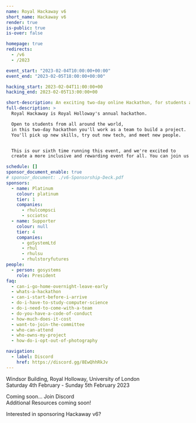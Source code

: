 ```yaml
---
name: Royal Hackaway v6
short_name: Hackaway v6
render: true
is-public: true
is-over: false

homepage: true
redirects:
  - /v6
  - /2023

event_start: "2023-02-04T10:00:00+00:00"
event_end: "2023-02-05T18:00:00+00:00"

hacking_start: 2023-02-04T11:00:00+00
hacking_end: 2023-02-05T13:00:00+00

short-description: An exciting two-day online Hackathon, for students across the UK or around the world
full-description: >
  Royal Hackaway is Royal Holloway's annual hackathon.

  Open to students from all around the world,
  in this two-day hackathon you'll work as a team to build a project.
  You'll pick up new skills, try out new tech, and meet new people.


  This is our sixth time running this event, and we're excited to
  create a more inclusive and rewarding event for all. You can join us in-person, or onine!

schedule: []
sponsor_document_enable: true
# sponsor_document: ./v6-Sponsorship-Deck.pdf
sponsors:
  - name: Platinum
    colour: platinum
    tier: 1
    companies:
      - rhulcompsci
      - scciotsc
  - name: Supporter
    colour: null
    tier: 4
    companies:
      - goSystemLtd
      - rhul
      - rhulsu
      - rhulstoryfutures
people:
  - person: gosystems
    role: President
faq:
  - can-i-go-home-overnight-leave-early
  - whats-a-hackathon
  - can-i-start-before-i-arrive
  - do-i-have-to-study-computer-science
  - do-i-need-to-come-with-a-team
  - do-you-have-a-code-of-conduct
  - how-much-does-it-cost
  - want-to-join-the-committee
  - who-can-attend
  - who-owns-my-project
  - how-do-i-opt-out-of-photography

navigation:
  - label: Discord
    href: https://discord.gg/8EwQhhRkJv
---
```





<MajorLeagueHackingBadge year={2023} />

<EventJumbotronParallax>

<Whatever src={hackaway6logo} className={hackaway6logoClass} />
  <p>
    <FaMapMarkerAlt /> Windsor Building, Royal Holloway, University of London
    <br />
    <FaCalendarAlt /> Saturday 4th February - Sunday 5th February 2023
  </p>
  <p>
    <EventFullDescription />
  </p>
  <ButtonsContainer>
    <SiteButton
      disabled
      href="https://tickets.royalhackaway.com/"
      className="btn-hackaway-primary"
    >
      Coming soon...
    </SiteButton>
    <SiteButton
      href="https://discord.gg/c8mq6cDwjF"
      className="btn-hackaway-blurple"
    >
      <FaDiscord /> Join Discord
    </SiteButton>
  </ButtonsContainer>
</EventJumbotronParallax>
<EventCountdownSection type={SectionTypes.SECONDARY} />
<EventLocationSection map="https://www.google.com/maps/embed?pb=!1m18!1m12!1m3!1d2487.759701888386!2d-0.5680310838687079!3d51.42584067962183!2m3!1f0!2f0!3f0!3m2!1i1024!2i768!4f13.1!3m3!1m2!1s0x487679fe3dce3113%3A0x47f0f448b19730a3!2sWindsor+Building!5e0!3m2!1sen!2suk!4v1546448505106" />
<HackathonDefinitionSection type={SectionTypes.TERTIARY} />
<EventFrequentlyAskedQuestionsSection type={SectionTypes.PRIMARY}>
  <div class="row">
    <div class="col text-center">
      <SiteButton
        disabled
        className="btn-hackaway-primary"
      >
        Additional Resources coming soon!
      </SiteButton>
    </div>
  </div>
<EventSponsorsSection
  type={SectionTypes.TERTIARY}
  link="https://rhulcompsoc.sharepoint.com/:b:/s/hello/EdmsEMZCTZxEpJf8JAMuBAsBSJs_q0M09ejDS-V3M8Dyzw?e=K0zRNV"
>
  <p class="text-center">Interested in sponsoring Hackaway v6?</p>
</EventSponsorsSection>
</EventFrequentlyAskedQuestionsSection>
